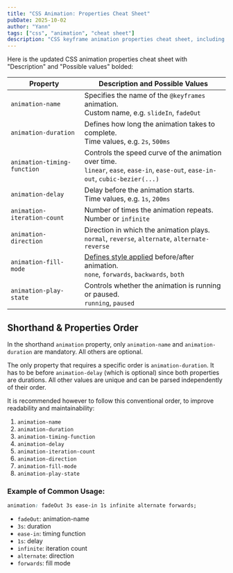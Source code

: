 ```yaml
---
title: "CSS Animation: Properties Cheat Sheet"
pubDate: 2025-10-02
author: "Yann"
tags: ["css", "animation", "cheat sheet"]
description: "CSS keyframe animation properties cheat sheet, including concise descriptions, typical values, and typical order in shorthand form."
---
```


Here is the updated CSS animation properties cheat sheet with "Description" and "Possible values" bolded:

| Property                    | Description and Possible Values                                                                                                      |
| --------------------------- | ------------------------------------------------------------------------------------------------------------------------------------ |
| `animation-name`            | Specifies the name of the `@keyframes` animation.<br/>Custom name, e.g. `slideIn`, `fadeOut`                                         |
| `animation-duration`        | Defines how long the animation takes to complete.<br/>Time values, e.g. `2s`, `500ms`                                                |
| `animation-timing-function` | Controls the speed curve of the animation over time.<br/>`linear`, `ease`, `ease-in`, `ease-out`, `ease-in-out`, `cubic-bezier(...)` |
| `animation-delay`           | Delay before the animation starts.<br/>Time values, e.g. `1s`, `200ms`                                                               |
| `animation-iteration-count` | Number of times the animation repeats.<br/>Number or `infinite`                                                                      |
| `animation-direction`       | Direction in which the animation plays.<br/>`normal`, `reverse`, `alternate`, `alternate-reverse`                                    |
| `animation-fill-mode`       | [Defines style applied](/blog/css-animation-fill-modes) before/after animation.<br/>`none`, `forwards`, `backwards`, `both`          |
| `animation-play-state`      | Controls whether the animation is running or paused.<br/>`running`, `paused`                                                         |

## Shorthand & Properties Order

In the shorthand `animation` property, only `animation-name` and `animation-duration` are mandatory. All others are optional.

The only property that requires a specific order is `animation-duration`. It has to be before `animation-delay` (which is optional) since both properties are durations. All other values are unique and can be parsed independently of their order.

It is recommended however to follow this conventional order, to improve readability and maintainability:

1. `animation-name`
1. `animation-duration`
1. `animation-timing-function`
1. `animation-delay`
1. `animation-iteration-count`
1. `animation-direction`
1. `animation-fill-mode`
1. `animation-play-state`

### Example of Common Usage:

```css
animation: fadeOut 3s ease-in 1s infinite alternate forwards;
```

- `fadeOut`: animation-name
- `3s`: duration
- `ease-in`: timing function
- `1s`: delay
- `infinite`: iteration count
- `alternate`: direction
- `forwards`: fill mode
